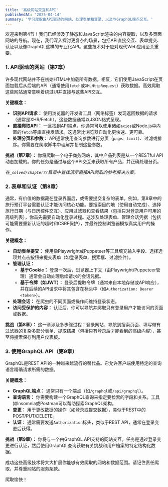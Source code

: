```yaml
---
title: '高级网站交互和API'
publishedAt: '2025-04-14'
summary: '学习爬取由API驱动的网站、处理表单和登录、以及与GraphQL端点交互。'
---
```


欢迎来到第4节！我们已经涉及了静态和JavaScript渲染的内容提取，以及多页面网站的导航。现在，我们深入探讨更复杂的场景，包括API直接交互、表单提交、认证以及像GraphQL这样的专业化API。这些技术对于应对现代Web应用至关重要。

### 1. API驱动的网站（第7章）

许多现代网站并不在初始HTML中加载所有数据。相反，它们使用JavaScript在页面加载后从后端的API（通常使用`fetch`或`XMLHttpRequest`）获取数据。高效爬取这些网站通常意味着绕过UI并直接与这些API交互。

**关键概念：**

* **识别API请求：** 使用浏览器的开发者工具（网络标签）发现返回数据的请求（通常是XHR/Fetch），这些数据通常以JSON格式呈现。
* **直接爬取API：** 一旦找到API端点，你通常可以使用诸如`axios`或Node.js中内置的`fetch`等库直接发请求。这通常比浏览器自动化更快速、更可靠。
* **处理分页和参数：** API通常使用查询参数进行分页（`page`、`limit`）、过滤或排序。你需要在爬取脚本中理解并复制这些参数。

**挑战（第7章）：** 你将爬取一个电子商务网站，其中产品列表是从一个RESTful API动态加载的。你的任务是通过与这个API交互来获取所有产品，并正确处理分页。

*在`_solved/chapter7/`目录中查找演示直接API爬取的参考解决方案。*

### 2. 表单和认证（第8章）

通常，有价值的数据藏在登录界面后，或需要提交复杂的表单。例如，第8章中的旅行预订平台需要认证才能访问核心功能。要搜索目的地（使用自动完成）、选择旅行日期（与日历控件交互）、应用过滤器和查看结果（包括只对登录用户可用的高级列表），你首先需要自动化登录过程。这涉及处理表单、管理会话凭据（包括可能需要重新认证的超时和CSRF保护），并最终控制浏览器模拟真实用户的操作。

**关键概念：**

* **自动表单提交：** 使用像Playwright或Puppeteer等工具填充输入字段、选择选项并点击按钮来提交表单（如登录表单、搜索框、过滤控件）。
* **管理认证：**
    * **基于Cookie：** 登录一次后，浏览器上下文（由Playwright/Puppeteer管理）通常会自动处理后续请求的会话凭据。
    * **基于令牌（如JWT）：** 登录后提取令牌（通常来自本地存储或API响应），并在后续的API请求中将其包含在标头中（如`Authorization: Bearer <token>`）。
* **处理会话：** 在爬虫的不同页面或操作间维持登录状态。
* **访问受保护的内容：** 认证后，你可以导航并爬取只有登录用户才能访问的页面或数据。

**挑战（第8章）：** 这一章涉及多步骤过程：登录网站、导航到搜索页面、填写带有过滤器的复杂多部分表单、提取结果（包括只有登录后才能看到的高级内容），甚至将搜索保存到用户仪表板。

### 3. 使用GraphQL API（第9章）

GraphQL是REST API的一种越来越流行的替代品。它允许客户端使用特定的查询语言精确请求所需的数据。

**关键概念：**

* **GraphQL端点：** 通常只有一个端点（如`/graphql`或`/api/graphql`）。
* **查询语言：** 你需要构建一个GraphQL查询来指定要检索的字段和关系。工具如Insomnia或Postman可以帮助探索GraphQL架构。
* **变更：** 用于更改数据的操作（如登录或提交数据），类似于REST中的POST/PUT/DELETE。
* **认证：** 通常需要发送`Authorization`标头，类似于REST API，通常在登录变更后获得。

**挑战（第9章）：** 你将与一个由GraphQL API支持的网站交互。任务是通过登录变更进行认证，然后使用GraphQL查询获取有关挑战和用户档案的特定结构化数据。

成功这些高级技术将大大扩展你能够有效爬取的网站和数据范围。请记住责任爬取，并尊重网站的服务条款。

爬取愉快！